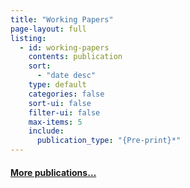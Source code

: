 ```yaml
---
title: "Working Papers"
page-layout: full
listing:
  - id: working-papers
    contents: publication
    sort: 
      - "date desc"
    type: default
    categories: false
    sort-ui: false
    filter-ui: false
    max-items: 5
    include:
      publication_type: "{Pre-print}*"
---
```


:::::{#working-papers}
:::::

#### [More publications...](/publications/)
